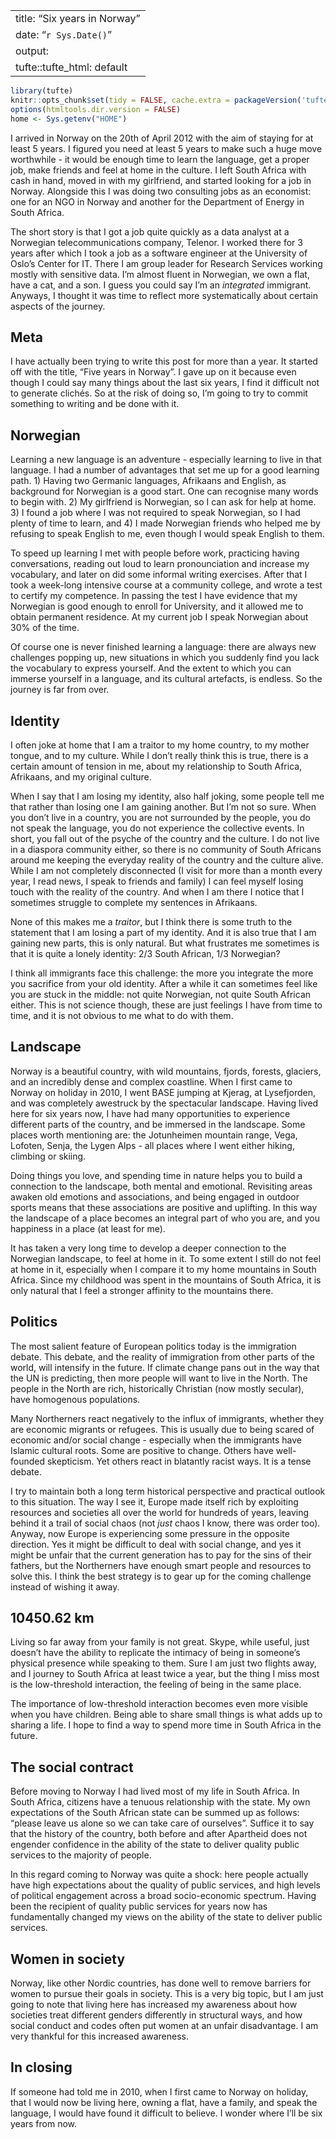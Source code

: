 
---
title: "Six years in Norway"
date: "`r Sys.Date()`"
output:
    tufte::tufte_html: default
---

```r
library(tufte)
knitr::opts_chunk$set(tidy = FALSE, cache.extra = packageVersion('tufte'))
options(htmltools.dir.version = FALSE)
home <- Sys.getenv("HOME")
```

I arrived in Norway on the 20th of April 2012 with the aim of staying for at least 5 years. I figured you need at least 5 years to make such a huge move worthwhile - it would be enough time to learn the language, get a proper job, make friends and feel at home in the culture. I left South Africa with cash in hand, moved in with my girlfriend, and started looking for a job in Norway. Alongside this I was doing two consulting jobs as an economist: one for an NGO in Norway and another for the Department of Energy in South Africa.

The short story is that I got a job quite quickly as a data analyst at a Norwegian telecommunications company, Telenor. I worked there for 3 years after which I took a job as a software engineer at the University of Oslo's Center for IT. There I am group leader for Research Services working mostly with sensitive data. I'm almost fluent in Norwegian, we own a flat, have a cat, and a son. I guess you could say I'm an _integrated_ immigrant. Anyways, I thought it was time to reflect more systematically about certain aspects of the journey.

## Meta

I have actually been trying to write this post for more than a year. It started off with the title, "Five years in Norway". I gave up on it because even though I could say many things about the last six years, I find it difficult not to generate clichés. So at the risk of doing so, I'm going to try to commit something to writing and be done with it.

## Norwegian

Learning a new language is an adventure - especially learning to live in that language. I had a number of advantages that set me up for a good learning path. 1) Having two Germanic languages, Afrikaans and English, as background for Norwegian is a good start. One can recognise many words to begin with. 2) My girlfriend is Norwegian, so I can ask for help at home. 3) I found a job where I was not required to speak Norwegian, so I had plenty of time to learn, and 4) I made Norwegian friends who helped me by refusing to speak English to me, even though I would speak English to them.

To speed up learning I met with people before work, practicing having conversations, reading out loud to learn pronounciation and increase my vocabulary, and later on did some informal writing exercises. After that I took a week-long intensive course at a community college, and wrote a test to certify my competence. In passing the test I have evidence that my Norwegian is good enough to enroll for University, and it allowed me to obtain permanent residence. At my current job I speak Norwegian about 30% of the time.

Of course one is never finished learning a language: there are always new challenges popping up, new situations in which you suddenly find you lack the vocabulary to express yourself. And the extent to which you can immerse yourself in a language, and its cultural artefacts, is endless. So the journey is far from over.

## Identity

I often joke at home that I am a traitor to my home country, to my mother tongue, and to my culture. While I don't really think this is true, there is a certain amount of tension in me, about my relationship to South Africa, Afrikaans, and my original culture.

When I say that I am losing my identity, also half joking, some people tell me that rather than losing one I am gaining another. But I'm not so sure. When you don't live in a country, you are not surrounded by the people, you do not speak the language, you do not experience the collective events. In short, you fall out of the psyche of the country and the culture. I do not live in a diaspora community either, so there is no community of South Africans around me keeping the everyday reality of the country and the culture alive. While I am not completely disconnected (I visit for more than a month every year, I read news, I speak to friends and family) I can feel myself losing touch with the reality of the country. And when I am there I notice that I sometimes struggle to complete my sentences in Afrikaans.

None of this makes me a _traitor_, but I think there is some truth to the statement that I am losing a part of my identity. And it is also true that I am gaining new parts, this is only natural. But what frustrates me sometimes is that it is quite a lonely identity: 2/3 South African, 1/3 Norwegian?

I think all immigrants face this challenge: the more you integrate the more you sacrifice from your old identity. After a while it can sometimes feel like you are stuck in the middle: not quite Norwegian, not quite South African either.
This is not science though, these are just feelings I have from time to time, and it is not obvious to me what to do with them.

## Landscape

Norway is a beautiful country, with wild mountains, fjords, forests, glaciers, and an incredibly dense and complex coastline. When I first came to Norway on holiday in 2010, I went BASE jumping at Kjerag, at Lysefjorden, and was completely awestruck by the spectacular landscape. Having lived here for six years now, I have had many opportunities to experience different parts of the country, and be immersed in the landscape. Some places worth mentioning are: the Jotunheimen mountain range, Vega, Lofoten, Senja, the Lygen Alps - all places where I went either hiking, climbing or skiing.

Doing things you love, and spending time in nature helps you to build a connection to the landscape, both mental and emotional. Revisiting areas awaken old emotions and associations, and being engaged in outdoor sports means that these associations are positive and uplifting. In this way the landscape of a place becomes an integral part of who you are, and you happiness in a place (at least for me).

It has taken a very long time to develop a deeper connection to the Norwegian landscape, to feel at home in it. To some extent I still do not feel at home in it, especially when I compare it to my home mountains in South Africa. Since my childhood was spent in the mountains of South Africa, it is only natural that I feel a stronger affinity to the mountains there.

## Politics

The most salient feature of European politics today is the immigration debate. This debate, and the reality of immigration from other parts of the world, will intensify in the future. If climate change pans out in the way that the UN is predicting, then more people will want to live in the North. The people in the North are rich, historically Christian (now mostly secular), have homogenous populations.

Many Northerners react negatively to the influx of immigrants, whether they are economic migrants or refugees. This is usually due to being scared of economic and/or social change - especially when the immigrants have Islamic cultural roots. Some are positive to change. Others have well-founded skepticism. Yet others react in blatantly racist ways. It is a tense debate.

I try to maintain both a long term historical perspective and practical outlook to this situation. The way I see it, Europe made itself rich by exploiting resources and societies all over the world for hundreds of years, leaving behind it a trail of social chaos (not _just_ chaos I know, there was order too). Anyway, now Europe is experiencing some pressure in the opposite direction. Yes it might be difficult to deal with social change, and yes it might be unfair that the current generation has to pay for the sins of their fathers, but the Northerners have enough smart people and resources to solve this. I think the best strategy is to gear up for the coming challenge instead of wishing it away.

## 10450.62 km

Living so far away from your family is not great. Skype, while useful, just doesn't have the ability to replicate the intimacy of being in someone's physical presence while speaking to them. Sure I am just two flights away, and I journey to South Africa at least twice a year, but the thing I miss most is the low-threshold interaction, the feeling of being in the same place.

The importance of low-threshold interaction becomes even more visible when you have children. Being able to share small things is what adds up to sharing a life. I hope to find a way to spend more time in South Africa in the future.

## The social contract

Before moving to Norway I had lived most of my life in South Africa. In South Africa, citizens have a tenuous relationship with the state. My own expectations of the South African state can be summed up as follows: "please leave us alone so we can take care of ourselves". Suffice it to say that the history of the country, both before and after Apartheid does not engender confidence in the ability of the state to deliver quality public services to the majority of people.

In this regard coming to Norway was quite a shock: here people actually have high expectations about the quality of public services, and high levels of political engagement across a broad socio-economic spectrum. Having been the recipient of quality public services for years now has fundamentally changed my views on the ability of the state to deliver public services.

## Women in society

Norway, like other Nordic countries, has done well to remove barriers for women to pursue their goals in society. This is a very big topic, but I am just going to note that living here has increased my awareness about how societies treat different genders differently in structural ways, and how social conduct and codes often put women at an unfair disadvantage. I am very thankful for this increased awareness.

## In closing

If someone had told me in 2010, when I first came to Norway on holiday, that I would now be living here, owning a flat, have a family, and speak the language, I would have found it difficult to believe. I wonder where I'll be six years from now.
